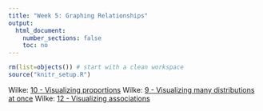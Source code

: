 ```yaml
---
title: "Week 5: Graphing Relationships"
output:
  html_document:
    number_sections: false
    toc: no
---
```


```r
rm(list=objects()) # start with a clean workspace
source("knitr_setup.R")
```

Wilke: [10 - Visualizing proportions](https://serialmentor.com/dataviz/visualizing-proportions.html)
Wilke: [9 - Visualizing many distributions at once](https://serialmentor.com/dataviz/boxplots-violins.html)
Wilke: [12 - Visualizing associations](https://serialmentor.com/dataviz/visualizing-associations.html)
